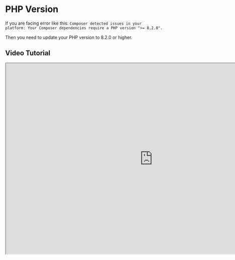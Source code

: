 # PHP Version

If you are facing error like this:
`Composer detected issues in your platform: Your Composer dependencies require a PHP version ">= 8.2.0".`

Then you need to update your PHP version to 8.2.0 or higher.

## Video Tutorial
<div className="bg-img">
    <iframe width="934" height="607" src="https://www.youtube.com/embed/_4Yj5Kn6z6E"
            title="InfinityAI - 02.  How to solve the PHP version not supported problem"
            allow="accelerometer; autoplay; clipboard-write; encrypted-media; gyroscope; picture-in-picture; web-share"
            referrerPolicy="strict-origin-when-cross-origin" allowFullScreen></iframe>
</div>